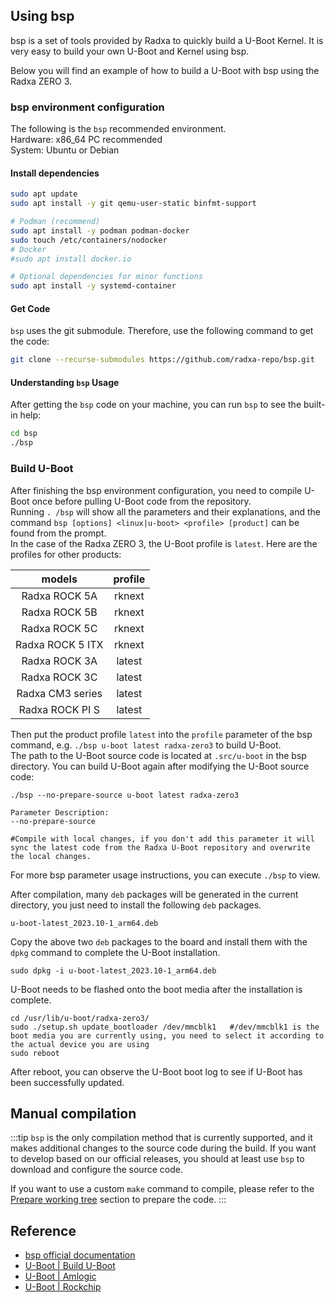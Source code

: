 ## Using bsp

bsp is a set of tools provided by Radxa to quickly build a U-Boot Kernel. It is very easy to build your own U-Boot and Kernel using bsp.

Below you will find an example of how to build a U-Boot with bsp using the Radxa ZERO 3.

### bsp environment configuration

The following is the `bsp` recommended environment.  
Hardware: x86_64 PC recommended  
System: Ubuntu or Debian

#### Install dependencies

```bash
sudo apt update
sudo apt install -y git qemu-user-static binfmt-support

# Podman (recommend)
sudo apt install -y podman podman-docker
sudo touch /etc/containers/nodocker
# Docker
#sudo apt install docker.io

# Optional dependencies for minor functions
sudo apt install -y systemd-container
```

#### Get Code

`bsp` uses the git submodule. Therefore, use the following command to get the code:

```bash
git clone --recurse-submodules https://github.com/radxa-repo/bsp.git
```

#### Understanding `bsp` Usage

After getting the `bsp` code on your machine, you can run `bsp` to see the built-in help:

```bash
cd bsp
./bsp
```

### Build U-Boot

After finishing the bsp environment configuration, you need to compile U-Boot once before pulling U-Boot code from the repository.  
Running `. /bsp` will show all the parameters and their explanations, and the command `bsp [options] <linux|u-boot> <profile> [product]` can be found from the prompt.  
In the case of the Radxa ZERO 3, the U-Boot profile is `latest`. Here are the profiles for other products:

|      models      |  profile |
| :--------------: | :------: |
|   Radxa ROCK 5A  |  rknext  |
|   Radxa ROCK 5B  |  rknext  |
|   Radxa ROCK 5C  |  rknext  |
| Radxa ROCK 5 ITX |  rknext  |
|   Radxa ROCK 3A  |  latest  |
|   Radxa ROCK 3C  |  latest  |
| Radxa CM3 series |  latest  |
|  Radxa ROCK PI S |  latest  |

Then put the product profile `latest` into the `profile` parameter of the bsp command, e.g. `./bsp u-boot latest radxa-zero3` to build U-Boot.  
The path to the U-Boot source code is located at `.src/u-boot` in the bsp directory. You can build U-Boot again after modifying the U-Boot source code:

```
./bsp --no-prepare-source u-boot latest radxa-zero3

Parameter Description:
--no-prepare-source

#Compile with local changes, if you don't add this parameter it will sync the latest code from the Radxa U-Boot repository and overwrite the local changes.
```

For more bsp parameter usage instructions, you can execute `./bsp` to view.

After compilation, many `deb` packages will be generated in the current directory, you just need to install the following `deb` packages.

```
u-boot-latest_2023.10-1_arm64.deb
```

Copy the above two `deb` packages to the board and install them with the `dpkg` command to complete the U-Boot installation.

```
sudo dpkg -i u-boot-latest_2023.10-1_arm64.deb
```

U-Boot needs to be flashed onto the boot media after the installation is complete.

```
cd /usr/lib/u-boot/radxa-zero3/
sudo ./setup.sh update_bootloader /dev/mmcblk1   #/dev/mmcblk1 is the boot media you are currently using, you need to select it according to the actual device you are using
sudo reboot
```

After reboot, you can observe the U-Boot boot log to see if U-Boot has been successfully updated.

## Manual compilation

:::tip
`bsp` is the only compilation method that is currently supported, and it makes additional changes to the source code during the build.
If you want to develop based on our official releases, you should at least use `bsp` to download and configure the source code.

If you want to use a custom `make` command to compile, please refer to the [Prepare working tree](https://radxa-repo.github.io/bsp/dev_flow.html#prepare-working-tree) section to prepare the code.
:::

## Reference

- [bsp official documentation](https://radxa-repo.github.io/bsp)
- [U-Boot | Build U-Boot](https://u-boot.readthedocs.io/en/latest/build/index.html)
- [U-Boot | Amlogic](https://docs.u-boot.org/en/latest/board/amlogic/)
- [U-Boot | Rockchip](https://u-boot.readthedocs.io/en/latest/board/rockchip/)
